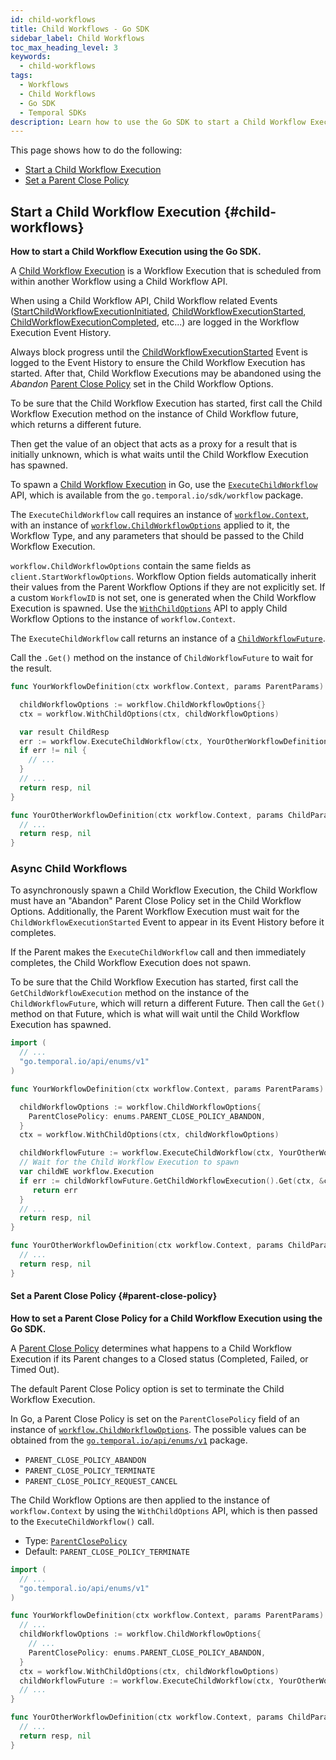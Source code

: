 ```yaml
---
id: child-workflows
title: Child Workflows - Go SDK
sidebar_label: Child Workflows
toc_max_heading_level: 3
keywords:
  - child-workflows
tags:
  - Workflows
  - Child Workflows
  - Go SDK
  - Temporal SDKs
description: Learn how to use the Go SDK to start a Child Workflow Execution and set a Parent Close Policy, including details on Workflow Options and future management.
---
```


This page shows how to do the following:

- [Start a Child Workflow Execution](#child-workflows)
- [Set a Parent Close Policy](#parent-close-policy)

## Start a Child Workflow Execution {#child-workflows}

**How to start a Child Workflow Execution using the Go SDK.**

A [Child Workflow Execution](/encyclopedia/child-workflows) is a Workflow Execution that is scheduled from within another Workflow using a Child Workflow API.

When using a Child Workflow API, Child Workflow related Events ([StartChildWorkflowExecutionInitiated](/references/events#startchildworkflowexecutioninitiated), [ChildWorkflowExecutionStarted](/references/events#childworkflowexecutionstarted), [ChildWorkflowExecutionCompleted](/references/events#childworkflowexecutioncompleted), etc...) are logged in the Workflow Execution Event History.

Always block progress until the [ChildWorkflowExecutionStarted](/references/events#childworkflowexecutionstarted) Event is logged to the Event History to ensure the Child Workflow Execution has started.
After that, Child Workflow Executions may be abandoned using the _Abandon_ [Parent Close Policy](/encyclopedia/child-workflows#parent-close-policy) set in the Child Workflow Options.

To be sure that the Child Workflow Execution has started, first call the Child Workflow Execution method on the instance of Child Workflow future, which returns a different future.

Then get the value of an object that acts as a proxy for a result that is initially unknown, which is what waits until the Child Workflow Execution has spawned.

To spawn a [Child Workflow Execution](/encyclopedia/child-workflows) in Go, use the [`ExecuteChildWorkflow`](https://pkg.go.dev/go.temporal.io/sdk/workflow#ExecuteChildWorkflow) API, which is available from the `go.temporal.io/sdk/workflow` package.

The `ExecuteChildWorkflow` call requires an instance of [`workflow.Context`](https://pkg.go.dev/go.temporal.io/sdk/workflow#Context), with an instance of [`workflow.ChildWorkflowOptions`](https://pkg.go.dev/go.temporal.io/sdk/workflow#ChildWorkflowOptions) applied to it, the Workflow Type, and any parameters that should be passed to the Child Workflow Execution.

`workflow.ChildWorkflowOptions` contain the same fields as `client.StartWorkflowOptions`.
Workflow Option fields automatically inherit their values from the Parent Workflow Options if they are not explicitly set.
If a custom `WorkflowID` is not set, one is generated when the Child Workflow Execution is spawned.
Use the [`WithChildOptions`](https://pkg.go.dev/go.temporal.io/sdk/workflow#WithChildOptions) API to apply Child Workflow Options to the instance of `workflow.Context`.

The `ExecuteChildWorkflow` call returns an instance of a [`ChildWorkflowFuture`](https://pkg.go.dev/go.temporal.io/sdk/workflow#ChildWorkflowFuture).

Call the `.Get()` method on the instance of `ChildWorkflowFuture` to wait for the result.

```go
func YourWorkflowDefinition(ctx workflow.Context, params ParentParams) (ParentResp, error) {

  childWorkflowOptions := workflow.ChildWorkflowOptions{}
  ctx = workflow.WithChildOptions(ctx, childWorkflowOptions)

  var result ChildResp
  err := workflow.ExecuteChildWorkflow(ctx, YourOtherWorkflowDefinition, ChildParams{}).Get(ctx, &result)
  if err != nil {
    // ...
  }
  // ...
  return resp, nil
}

func YourOtherWorkflowDefinition(ctx workflow.Context, params ChildParams) (ChildResp, error) {
  // ...
  return resp, nil
}
```

### Async Child Workflows

To asynchronously spawn a Child Workflow Execution, the Child Workflow must have an "Abandon" Parent Close Policy set in the Child Workflow Options.
Additionally, the Parent Workflow Execution must wait for the `ChildWorkflowExecutionStarted` Event to appear in its Event History before it completes.

If the Parent makes the `ExecuteChildWorkflow` call and then immediately completes, the Child Workflow Execution does not spawn.

To be sure that the Child Workflow Execution has started, first call the `GetChildWorkflowExecution` method on the instance of the `ChildWorkflowFuture`, which will return a different Future.
Then call the `Get()` method on that Future, which is what will wait until the Child Workflow Execution has spawned.

```go
import (
  // ...
  "go.temporal.io/api/enums/v1"
)

func YourWorkflowDefinition(ctx workflow.Context, params ParentParams) (ParentResp, error) {

  childWorkflowOptions := workflow.ChildWorkflowOptions{
    ParentClosePolicy: enums.PARENT_CLOSE_POLICY_ABANDON,
  }
  ctx = workflow.WithChildOptions(ctx, childWorkflowOptions)

  childWorkflowFuture := workflow.ExecuteChildWorkflow(ctx, YourOtherWorkflowDefinition, ChildParams{})
  // Wait for the Child Workflow Execution to spawn
  var childWE workflow.Execution
  if err := childWorkflowFuture.GetChildWorkflowExecution().Get(ctx, &childWE); err != nil {
     return err
  }
  // ...
  return resp, nil
}

func YourOtherWorkflowDefinition(ctx workflow.Context, params ChildParams) (ChildResp, error) {
  // ...
  return resp, nil
}
```

#### Set a Parent Close Policy {#parent-close-policy}

**How to set a Parent Close Policy for a Child Workflow Execution using the Go SDK.**

A [Parent Close Policy](/encyclopedia/child-workflows#parent-close-policy) determines what happens to a Child Workflow Execution if its Parent changes to a Closed status (Completed, Failed, or Timed Out).

The default Parent Close Policy option is set to terminate the Child Workflow Execution.

In Go, a Parent Close Policy is set on the `ParentClosePolicy` field of an instance of [`workflow.ChildWorkflowOptions`](https://pkg.go.dev/go.temporal.io/sdk/workflow#ChildWorkflowOptions).
The possible values can be obtained from the [`go.temporal.io/api/enums/v1`](https://pkg.go.dev/go.temporal.io/api/enums/v1#ParentClosePolicy) package.

- `PARENT_CLOSE_POLICY_ABANDON`
- `PARENT_CLOSE_POLICY_TERMINATE`
- `PARENT_CLOSE_POLICY_REQUEST_CANCEL`

The Child Workflow Options are then applied to the instance of `workflow.Context` by using the `WithChildOptions` API, which is then passed to the `ExecuteChildWorkflow()` call.

- Type: [`ParentClosePolicy`](https://pkg.go.dev/go.temporal.io/api/enums/v1#ParentClosePolicy)
- Default: `PARENT_CLOSE_POLICY_TERMINATE`

```go
import (
  // ...
  "go.temporal.io/api/enums/v1"
)

func YourWorkflowDefinition(ctx workflow.Context, params ParentParams) (ParentResp, error) {
  // ...
  childWorkflowOptions := workflow.ChildWorkflowOptions{
    // ...
    ParentClosePolicy: enums.PARENT_CLOSE_POLICY_ABANDON,
  }
  ctx = workflow.WithChildOptions(ctx, childWorkflowOptions)
  childWorkflowFuture := workflow.ExecuteChildWorkflow(ctx, YourOtherWorkflowDefinition, ChildParams{})
  // ...
}

func YourOtherWorkflowDefinition(ctx workflow.Context, params ChildParams) (ChildResp, error) {
  // ...
  return resp, nil
}
```
